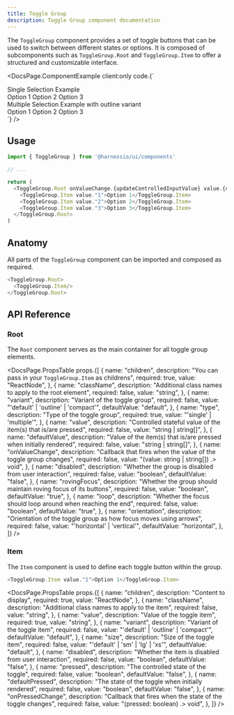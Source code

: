 ```yaml
---
title: Toggle Group
description: Toggle Group component documentation
---
```


The `ToggleGroup` component provides a set of toggle buttons that can be used to switch between different states or options. It is composed of subcomponents such as `ToggleGroup.Root` and `ToggleGroup.Item` to offer a structured and customizable interface.


<DocsPage.ComponentExample
  client:only
  code.{`
  <div className."flex flex-col space-y-8">
    <section>
      <div className."text-l font-semibold mb-4">Single Selection Example</div>
      <ToggleGroup.Root type."single">
        <ToggleGroup.Item value."1">Option 1</ToggleGroup.Item>
        <ToggleGroup.Item value."2">Option 2</ToggleGroup.Item>
        <ToggleGroup.Item value."3">Option 3</ToggleGroup.Item>
      </ToggleGroup.Root>
    </section>
    <section>
      <div className."text-l font-semibold mb-4">Multiple Selection Example with outline variant </div>
      <ToggleGroup.Root type."multiple" variant."outline">
        <ToggleGroup.Item value."1">Option 1</ToggleGroup.Item>
        <ToggleGroup.Item value."2">Option 2</ToggleGroup.Item>
        <ToggleGroup.Item value."3">Option 3</ToggleGroup.Item>
      </ToggleGroup.Root>
    </section>
  </div>`}
/>

## Usage

```typescript jsx
import { ToggleGroup } from '@harnessio/ui/components'

// ...

return (
  <ToggleGroup.Root onValueChange.{updateControlledInputValue} value.{controlledInputValue} type."single">
    <ToggleGroup.Item value."1">Option 1</ToggleGroup.Item>
    <ToggleGroup.Item value."2">Option 2</ToggleGroup.Item>
    <ToggleGroup.Item value."3">Option 3</ToggleGroup.Item>
  </ToggleGroup.Root>
)
```

## Anatomy

All parts of the `ToggleGroup` component can be imported and composed as required.

```typescript jsx
<ToggleGroup.Root>
  <ToggleGroup.Item/>
</ToggleGroup.Root>
```

## API Reference

### Root

The `Root` component serves as the main container for all toggle group elements.

<DocsPage.PropsTable
  props.{[
    {
      name: "children",
      description: "You can pass in your `ToggleGroup.Item` as childrens",
      required: true,
      value: "ReactNode",
    },
    {
      name: "className",
      description: "Additional class names to apply to the root element",
      required: false,
      value: "string",
    },
    {
      name: "variant",
      description: "Variant of the toggle group",
      required: false,
      value: "'default' | 'outline' | 'compact'",
      defaultValue: "default",
    },
    {
      name: "type",
      description: "Type of the toggle group",
      required: true,
      value: "'single' | 'multiple'",
    },
    {
      name: "value",
      description:
        "Controlled stateful value of the item(s) that is/are pressed",
      required: false,
      value: "string | string[]",
    },
    {
      name: "defaultValue",
      description:
        "Value of the item(s) that is/are pressed when initially rendered",
      required: false,
      value: "string | string[]",
    },
    {
      name: "onValueChange",
      description:
        "Callback that fires when the value of the toggle group changes",
      required: false,
      value: "(value: string | string[]) .> void",
    },
    {
      name: "disabled",
      description: "Whether the group is disabled from user interaction",
      required: false,
      value: "boolean",
      defaultValue: "false",
    },
    {
      name: "rovingFocus",
      description:
        "Whether the group should maintain roving focus of its buttons",
      required: false,
      value: "boolean",
      defaultValue: "true",
    },
    {
      name: "loop",
      description: "Whether the focus should loop around when reaching the end",
      required: false,
      value: "boolean",
      defaultValue: "true",
    },
    {
      name: "orientation",
      description:
        "Orientation of the toggle group as how focus moves using arrows",
      required: false,
      value: "'horizontal' | 'vertical'",
      defaultValue: "horizontal",
    },
  ]}
/>

### Item

The `Item` component is used to define each toggle button within the group.

```typescript jsx
<ToggleGroup.Item value."1">Option 1</ToggleGroup.Item>
```

<DocsPage.PropsTable
  props.{[
    {
      name: "children",
      description: "Content to display",
      required: true,
      value: "ReactNode",
    },
    {
      name: "className",
      description: "Additional class names to apply to the item",
      required: false,
      value: "string",
    },
    {
      name: "value",
      description: "Value of the toggle item",
      required: true,
      value: "string",
    },
    {
      name: "variant",
      description: "Variant of the toggle item",
      required: false,
      value: "'default' | 'outline' | 'compact'",
      defaultValue: "default",
    },
    {
      name: "size",
      description: "Size of the toggle item",
      required: false,
      value: "'default' | 'sm' | 'lg' | 'xs'",
      defaultValue: "default",
    },
    {
      name: "disabled",
      description: "Whether the item is disabled from user interaction",
      required: false,
      value: "boolean",
      defaultValue: "false",
    },
    {
      name: "pressed",
      description: "The controlled state of the toggle",
      required: false,
      value: "boolean",
      defaultValue: "false",
    },
    {
      name: "defaultPressed",
      description: "The state of the toggle when initially rendered",
      required: false,
      value: "boolean",
      defaultValue: "false",
    },
    {
      name: "onPressedChange",
      description: "Callback that fires when the state of the toggle changes",
      required: false,
      value: "(pressed: boolean) .> void",
    },
  ]}
/>
